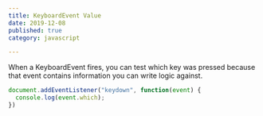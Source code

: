 ```yaml
---
title: KeyboardEvent Value
date: 2019-12-08
published: true
category: javascript

---
```

When a KeyboardEvent fires, you can test which key was pressed because that event contains information you can write logic against.

```js
document.addEventListener("keydown", function(event) {
  console.log(event.which);
})
```
